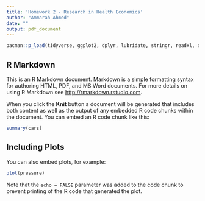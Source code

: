 ```yaml
---
title: 'Homework 2 - Research in Health Economics'
author: "Ammarah Ahmed"
date: ""
output: pdf_document 
---
```


```r
pacman::p_load(tidyverse, ggplot2, dplyr, lubridate, stringr, readxl, data.table, gdata, readr,scales, kableExtra, lemon, imputeTS)
```

## R Markdown

This is an R Markdown document. Markdown is a simple formatting syntax for authoring HTML, PDF, and MS Word documents. For more details on using R Markdown see <http://rmarkdown.rstudio.com>.

When you click the **Knit** button a document will be generated that includes both content as well as the output of any embedded R code chunks within the document. You can embed an R code chunk like this:

```r
summary(cars)
```

## Including Plots

You can also embed plots, for example:

```r
plot(pressure)
```

Note that the `echo = FALSE` parameter was added to the code chunk to prevent printing of the R code that generated the plot.
